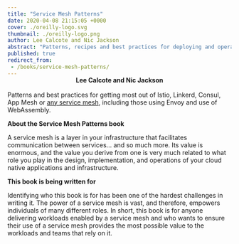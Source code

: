 ```yaml
---
title: "Service Mesh Patterns"
date: 2020-04-08 21:15:05 +0000
cover: ./oreilly-logo.svg
thumbnail: ./oreilly-logo.png
author: Lee Calcote and Nic Jackson
abstract: "Patterns, recipes and best practices for deploying and operating service meshes."
published: true
redirect_from:
 - /books/service-mesh-patterns/
---
```




<BookWrapper>
<SEO title="Service Mesh Patterns" description="Patterns, recipes and best practices for deploying and operating service meshes." image={oreilly_logo} />
<h4 style="text-align:center;margin-bottom:1rem;margin-top:-1rem;">Lee Calcote and Nic Jackson</h4>
<p>
  Patterns and best practices for getting most out of Istio, Linkerd, Consul, App Mesh or <a href="/landscape">any service mesh</a>, including those using Envoy and use of WebAssembly. 
</p>

<p><strong>About the Service Mesh Patterns book</strong></p>

A service mesh is a layer in your infrastructure that facilitates communication between services… and so much more. Its value is enormous, and the value you derive from one is very much related to what role you play in the design, implementation, and operations of your cloud native applications and infrastructure.

<p><strong>This book is being written for</strong></p>

Identifying who this book is for has been one of the hardest challenges in writing it. The power of a service mesh is vast, and therefore, empowers individuals of many different roles. In short, this book is for anyone delivering workloads enabled by a service mesh and who wants to ensure their use of a service mesh provides the most possible value to the workloads and teams that rely on it.

<br/>

<Table/>
<br />

</BookWrapper>
